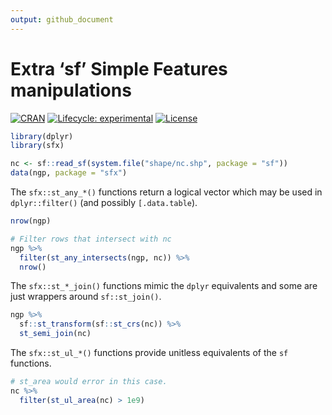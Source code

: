 ```yaml
---
output: github_document
---
```


# Extra 'sf' Simple Features manipulations

[![CRAN](http://www.r-pkg.org/badges/version/sfx)](https://cran.r-project.org/package=sfx)
[![Lifecycle: experimental](https://img.shields.io/badge/lifecycle-experimental-red.svg)](https://www.tidyverse.org/lifecycle/#experimental)
[![License](http://img.shields.io/badge/license-GPL%20%28%3E=%202%29-brightgreen.svg?style=flat)](http://www.gnu.org/licenses/gpl-2.0.html)

```r
library(dplyr)
library(sfx)

nc <- sf::read_sf(system.file("shape/nc.shp", package = "sf"))
data(ngp, package = "sfx")
```

The `sfx::st_any_*()` functions return a logical vector which may be used in `dplyr::filter()` (and possibly `[.data.table`).

```r
nrow(ngp)

# Filter rows that intersect with nc
ngp %>%
  filter(st_any_intersects(ngp, nc)) %>%
  nrow()
```

The `sfx::st_*_join()` functions mimic the `dplyr` equivalents and some are just wrappers around `sf::st_join()`.

```r
ngp %>%
  sf::st_transform(sf::st_crs(nc)) %>%
  st_semi_join(nc)
```

The `sfx::st_ul_*()` functions provide unitless equivalents of the `sf` functions.

```r
# st_area would error in this case.
nc %>%
  filter(st_ul_area(nc) > 1e9)
```